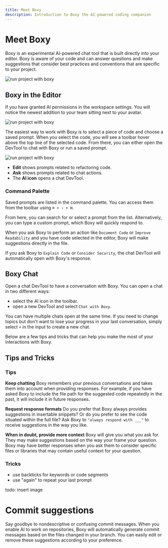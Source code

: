 ```yaml
---
title: Meet Boxy
description: Introduction to Boxy the AI-powered coding companion
---
```




# Meet Boxy

Boxy is an experimental AI-powered chat tool that is built directly into your editor. Boxy is aware of your code and can answer questions and make suggestions that consider best practices and conventions that are specific to your project.  

![run project with boxy](../images/boxy-overview.jpg)

## Boxy in the Editor
If you have granted AI permissions in the workspace settings. You will notice the newest addition to your team sitting next to your avatar. 

![run project with boxy](../images/boxy-avatar.jpg) 

The easiest way to work with Boxy is to select a piece of code and choose a saved prompt. When you select the code, you will see a toolbar hover above the top line of the selected code. From there, you can either open the DevTool to chat with Boxy or run a saved prompt.

![run project with boxy](../images/boxy-toolbar.jpg)


- **Edit** shows prompts related to refactoring code.
- **Ask** shows prompts related to chat actions.
- The **AI icon** opens a chat DevTool.

### Command Palette
Saved prompts are listed in the command palette. You can access them from the toolbar using `⌘ + ⇧ + H`. 
 
From here, you can search for or select a prompt from the list. Alternatively, you can type a custom prompt, which Boxy will quickly respond to. 
 
When you ask Boxy to perform an action like `Document Code` or `Improve Readability` and you have code selected in the editor, Boxy will make suggestions directly in the file.

If you ask Boxy to `Explain Code` or `Consider Security`, the chat DevTool will automatically open with Boxy's response.
 

## Boxy Chat
Open a chat DevTool to have a conversation with Boxy. You can open a chat in two different ways:
- select the AI icon in the toolbar.
- open a new DevTool and select `Chat with Boxy`.

You can have multiple chats open at the same time. If you need to change topics but don't want to lose your progress in your last conversation, simply select `+` in the input to create a new chat. 

Below are a few tips and tricks that can help you make the most of your interactions with Boxy.

## Tips and Tricks
### Tips
**Keep chatting**
Boxy remembers your previous conversations and takes them into account when providing responses. For example, if you have asked Boxy to include the file path for the suggested code repeatedly in the past, it will include it in future responses.

**Request response formats**
Do you prefer that Boxy always provides suggestions in insertable snippets? Or do you prefer to see the code situated within the full file? Ask Boxy to `"always respond with ___"` to receive suggestions in the way you like. 

**When in doubt, provide more context**
Boxy will give you what you ask for. They may make suggestions based on the way your frame your question. Boxy may have better responses when you ask them to consider specific files or libraries that may contain useful context for your question.

### Tricks
- use backticks for keywords or code segments
- use "again" to repeat your last prompt

todo: insert image 

# Commit suggestions
Say goodbye to nondescriptive or confusing commit messages. When you enable AI to work on repositories, Boxy will automatically generate commit messages based on the files changed in your branch. You can easily edit or remove these suggestions according to your preference.

